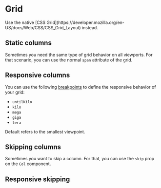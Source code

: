
<Meta title="Layout/Grid" />

# Grid

<Status variant="legacy">
  Use the native [CSS
  Grid](https://developer.mozilla.org/en-US/docs/Web/CSS/CSS_Grid_Layout)
  instead.
</Status>

## Static columns

Sometimes you need the same type of grid behavior on all viewports. For that
scenario, you can use the normal `span` attribute of the grid.

<Story of={Stories.StaticColumns} />

## Responsive columns

You can use the following [breakpoints](Features/Theme/Docs) to define the
responsive behavior of your grid:

- `untilKilo`
- `kilo`
- `mega`
- `giga`
- `tera`

<Story of={Stories.ResponsiveColumns} />

Default refers to the smallest viewpoint.

## Skipping columns

Sometimes you want to skip a column. For that, you can use the `skip` prop on
the `Col` component.

<Story of={Stories.SkippingColumns} />

## Responsive skipping

<Story of={Stories.ResponsiveSkipping} />
